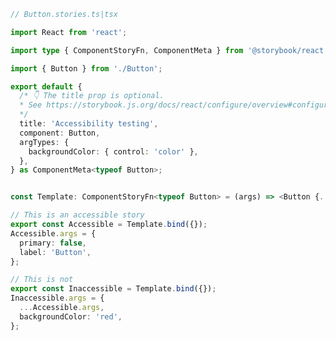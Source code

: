 ```ts
// Button.stories.ts|tsx

import React from 'react';

import type { ComponentStoryFn, ComponentMeta } from '@storybook/react';

import { Button } from './Button';

export default {
  /* 👇 The title prop is optional.
  * See https://storybook.js.org/docs/react/configure/overview#configure-story-loading to learn how to generate automatic titles
  */
  title: 'Accessibility testing',
  component: Button,
  argTypes: {
    backgroundColor: { control: 'color' },
  },
} as ComponentMeta<typeof Button>;


const Template: ComponentStoryFn<typeof Button> = (args) => <Button {...args} />;

// This is an accessible story
export const Accessible = Template.bind({});
Accessible.args = {
  primary: false,
  label: 'Button',
};

// This is not
export const Inaccessible = Template.bind({});
Inaccessible.args = {
  ...Accessible.args,
  backgroundColor: 'red',
};
```